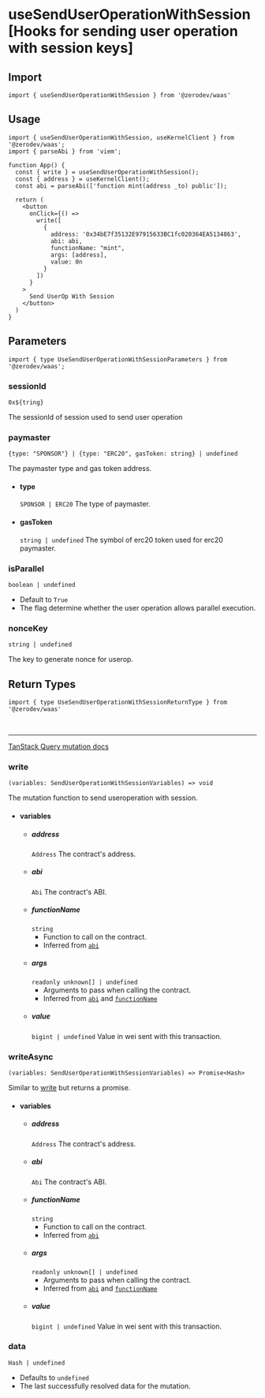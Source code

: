 
# useSendUserOperationWithSession [Hooks for sending user operation with session keys]

## Import
```tsx
import { useSendUserOperationWithSession } from '@zerodev/waas'
```

## Usage
```tsx
import { useSendUserOperationWithSession, useKernelClient } from '@zerodev/waas';
import { parseAbi } from 'viem';

function App() {
  const { write } = useSendUserOperationWithSession();
  const { address } = useKernelClient();
  const abi = parseAbi(['function mint(address _to) public']);

  return (
    <button 
      onClick={() =>
        write([
          {
            address: '0x34bE7f35132E97915633BC1fc020364EA5134863',
            abi: abi,
            functionName: "mint",
            args: [address],
            value: 0n
          }
        ])
      }
    >
      Send UserOp With Session
    </button>
  )
}
```

## Parameters
```tsx
import { type UseSendUserOperationWithSessionParameters } from '@zerodev/waas';
```

### sessionId

`0x${tring}`

The sessionId of session used to send user operation


### paymaster
`{type: "SPONSOR"} | {type: "ERC20", gasToken: string} | undefined`

The paymaster type and gas token address.
- #### type
  `SPONSOR | ERC20`
  The type of paymaster.
- #### gasToken
  `string | undefined`
  The symbol of erc20 token used for erc20 paymaster.

### isParallel
`boolean | undefined`

- Default to `True`
- The flag determine whether the user operation allows parallel execution.

### nonceKey
`string | undefined`

The key to generate nonce for userop. 

## Return Types

```tsx
import { type UseSendUserOperationWithSessionReturnType } from '@zerodev/waas'
```

<br />

---

[TanStack Query mutation docs](https://tanstack.com/query/v5/docs/react/reference/useMutation)

### write
`(variables: SendUserOperationWithSessionVariables) => void`

The mutation function to send useroperation with session.

- #### variables 
  - ##### address
    `Address`
    The contract's address.
  - ##### abi
    `Abi`
    The contract's ABI.
  - ##### functionName
    `string`
    - Function to call on the contract.
    - Inferred from [`abi`](#abi)
  - ##### args
    `readonly unknown[] | undefined`
    - Arguments to pass when calling the contract.
    - Inferred from [`abi`](#abi) and [`functionName`](#functionname)
  - ##### value
    `bigint | undefined`
    Value in wei sent with this transaction.

### writeAsync
`(variables: SendUserOperationWithSessionVariables) => Promise<Hash>`

Similar to [write](#write) but returns a promise.

- #### variables 
  - ##### address
    `Address`
    The contract's address.
  - ##### abi
    `Abi`
    The contract's ABI.
  - ##### functionName
    `string`
    - Function to call on the contract.
    - Inferred from [`abi`](#abi)
  - ##### args
    `readonly unknown[] | undefined`
    - Arguments to pass when calling the contract.
    - Inferred from [`abi`](#abi) and [`functionName`](#functionname)
  - ##### value
    `bigint | undefined`
    Value in wei sent with this transaction.

### data
`Hash | undefined`

- Defaults to `undefined`
- The last successfully resolved data for the mutation.

<MutationResult />